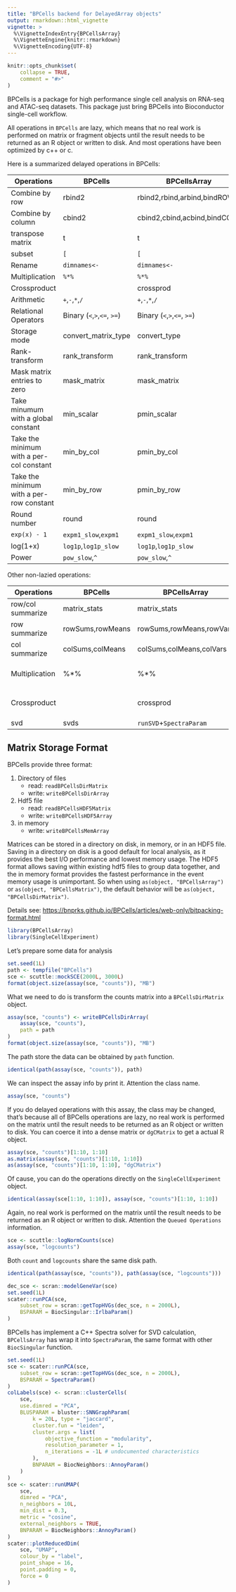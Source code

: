 ```yaml
---
title: "BPCells backend for DelayedArray objects"
output: rmarkdown::html_vignette
vignette: >
  %\VignetteIndexEntry{BPCellsArray}
  %\VignetteEngine{knitr::rmarkdown}
  %\VignetteEncoding{UTF-8}
---
```


```r
knitr::opts_chunk$set(
    collapse = TRUE,
    comment = "#>"
)
```

BPCells is a package for high performance single cell analysis on RNA-seq and
ATAC-seq datasets. This package just bring BPCells into Bioconductor single-cell
workflow. 

All operations in `BPCells` are lazy, which means that no real work is performed
on matrix or fragment objects until the result needs to be returned as an R
object or written to disk. And most operations have been optimized by c++ or c.

Here is a summarized delayed operations in BPCells:

| Operations                               | BPCells                      | BPCellsArray                 |
| ---------------------------------------- | ---------------------------- | ---------------------------- |
| Combine by row                           | rbind2                       | rbind2,rbind,arbind,bindROWS |
| Combine by column                        | cbind2                       | cbind2,cbind,acbind,bindCOLS |
| transpose matrix                         | t                            | t                            |
| subset                                   | `[`                          | `[`                          |
| Rename                                   | `dimnames<-`                 | `dimnames<-`                 |
| Multiplication                           | `%*%`                        | `%*%`                        |
| Crossproduct                             |                              | crossprod                    |
| Arithmetic                               | `+`,`-`,`*`,`/`              | `+`,`-`,`*`,`/`              |
| Relational Operators                     | Binary  (`<`,`>`,`<=`, `>=`) | Binary  (`<`,`>`,`<=`, `>=`) |
| Storage mode                             | convert_matrix_type          | convert_type                 |
| Rank-transform                           | rank_transform               | rank_transform               |
| Mask matrix entries to zero              | mask_matrix                  | mask_matrix                  |
| Take minumum with a global constant      | min_scalar                   | pmin_scalar                  |
| Take the minimum with a per-col constant | min_by_col                   | pmin_by_col                  |
| Take the minimum with a per-row constant | min_by_row                   | pmin_by_row                  |
| Round number                             | round                        | round                        |
| `exp(x) - 1`                             | `expm1_slow`,`expm1`         | `expm1_slow`,`expm1`         |
| log(1+x)                                 | `log1p`,`log1p_slow`         | `log1p`,`log1p_slow`         |
| Power                                    | `pow_slow`,`^`               | `pow_slow`,`^`               |


Other non-lazied operations:

| Operations        | BPCells          | BPCellsArray             | Note             |
| ----------------- | ---------------- | ------------------------ | ---------------- |
| row/col summarize | matrix_stats     | matrix_stats             |                  |
| row summarize     | rowSums,rowMeans | rowSums,rowMeans,rowVars |                  |
| col summarize     | colSums,colMeans | colSums,colMeans,colVars |                  |
| Multiplication    | %*%              | %*%                      | For some methods |
| Crossproduct      |                  | crossprod                | For some methods |
| svd               | svds             | `runSVD`+`SpectraParam`  |                  |

## Matrix Storage Format
BPCells provide three format:

1. Directory of files
    - read: `readBPCellsDirMatrix`
    - write: `writeBPCellsDirArray`
2. Hdf5 file 
    - read: `readBPCellsHDF5Matrix`
    - write: `writeBPCellsHDF5Array`
3. in memory 
    - write: `writeBPCellsMemArray`

Matrices can be stored in a directory on disk, in memory, or in an HDF5 file.
Saving in a directory on disk is a good default for local analysis, as it
provides the best I/O performance and lowest memory usage. The HDF5 format
allows saving within existing hdf5 files to group data together, and the in
memory format provides the fastest performance in the event memory usage is
unimportant. So when using `as(object, "BPCellsArray")` or `as(object,
"BPCellsMatrix")`, the default behavior will be `as(object,
"BPCellsDirMatrix")`.

Details see: <https://bnprks.github.io/BPCells/articles/web-only/bitpacking-format.html>


```r
library(BPCellsArray)
library(SingleCellExperiment)
```

Let's prepare some data for analysis
```r
set.seed(1L)
path <- tempfile("BPCells")
sce <- scuttle::mockSCE(2000L, 3000L)
format(object.size(assay(sce, "counts")), "MB")
```


What we need to do is transform the counts matrix into a `BPCellsDirMatrix`
object. 
```r
assay(sce, "counts") <- writeBPCellsDirArray(
    assay(sce, "counts"),
    path = path
)
format(object.size(assay(sce, "counts")), "MB")
```

The path store the data can be obtained by `path` function.
```r
identical(path(assay(sce, "counts")), path)
```

We can inspect the assay info by print it. Attention the class name. 
```r
assay(sce, "counts")
```

If you do delayed operations with this assay, the class may be changed, that's because all
of BPCells operations are lazy, no real work is performed on the matrix until
the result needs to be returned as an R object or written to disk. You can coerce it
into a dense matrix or `dgCMatrix` to get a actual R object.
```r
assay(sce, "counts")[1:10, 1:10]
as.matrix(assay(sce, "counts")[1:10, 1:10])
as(assay(sce, "counts")[1:10, 1:10], "dgCMatrix")
```

Of cause, you can do the operations directly on the `SingleCellExperiment` object.
```r
identical(assay(sce[1:10, 1:10]), assay(sce, "counts")[1:10, 1:10])
```

Again, no real work is performed on the matrix until the result needs to be
returned as an R object or written to disk. Attention the `Queued Operations`
information. 
```r
sce <- scuttle::logNormCounts(sce)
assay(sce, "logcounts")
```

Both `count` and `logcounts` share the same disk path.
```r
identical(path(assay(sce, "counts")), path(assay(sce, "logcounts")))
```


```r
dec_sce <- scran::modelGeneVar(sce)
set.seed(1L)
scater::runPCA(sce,
    subset_row = scran::getTopHVGs(dec_sce, n = 2000L),
    BSPARAM = BiocSingular::IrlbaParam()
)
```

BPCells has implement a C++ Spectra solver for SVD calculation, `BPCellsArray`
has wrap it into `SpectraParam`, the same format with other `BiocSingular`
function. 
```r
set.seed(1L)
sce <- scater::runPCA(sce,
    subset_row = scran::getTopHVGs(dec_sce, n = 2000L),
    BSPARAM = SpectraParam()
)
colLabels(sce) <- scran::clusterCells(
    sce,
    use.dimred = "PCA",
    BLUSPARAM = bluster::SNNGraphParam(
        k = 20L, type = "jaccard",
        cluster.fun = "leiden",
        cluster.args = list(
            objective_function = "modularity",
            resolution_parameter = 1,
            n_iterations = -1L # undocumented characteristics
        ),
        BNPARAM = BiocNeighbors::AnnoyParam()
    )
)
sce <- scater::runUMAP(
    sce,
    dimred = "PCA",
    n_neighbors = 10L,
    min_dist = 0.3,
    metric = "cosine",
    external_neighbors = TRUE,
    BNPARAM = BiocNeighbors::AnnoyParam()
)
scater::plotReducedDim(
    sce, "UMAP",
    colour_by = "label",
    point_shape = 16,
    point.padding = 0,
    force = 0
)
```

